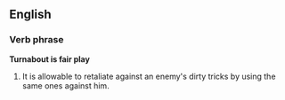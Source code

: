 ==English==
===Verb phrase===
'''Turnabout is fair play'''

# {{idiom}} It is allowable to retaliate against an enemy's dirty tricks by using the same ones against him.